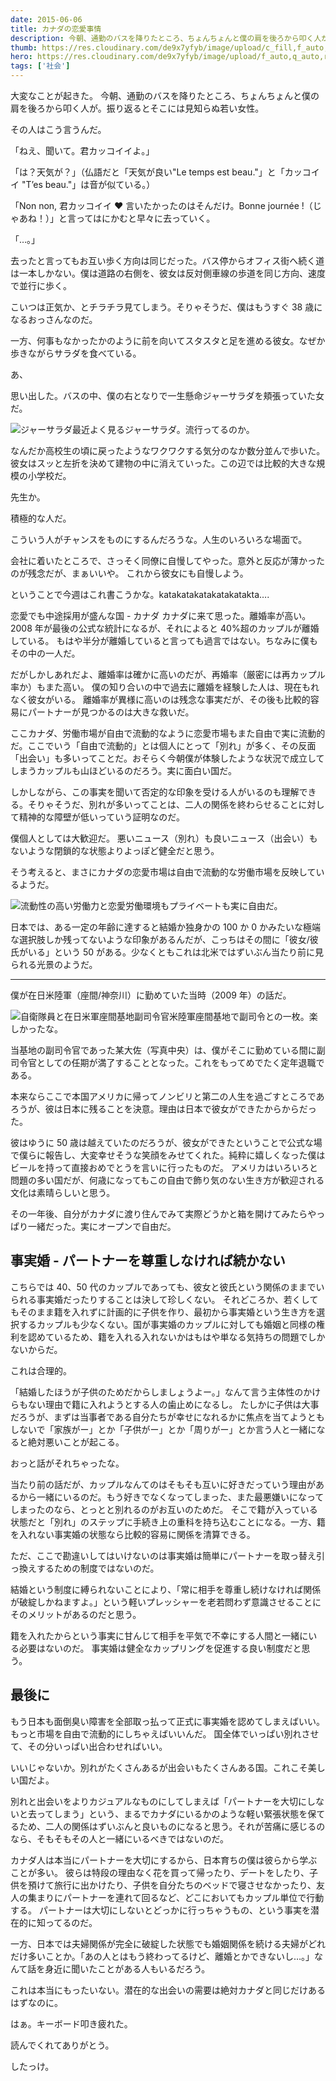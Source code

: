 ```yaml
---
date: 2015-06-06
title: カナダの恋愛事情
description: 今朝、通勤のバスを降りたところ、ちょんちょんと僕の肩を後ろから叩く人が。振り返るとそこには見知らぬ若い女性。
thumb: https://res.cloudinary.com/de9x7yfyb/image/upload/c_fill,f_auto,h_120,q_auto,r_6,w_120/v1637734516/qc3/posts/canada-couple/infographic_k0cgqf.jpg
hero: https://res.cloudinary.com/de9x7yfyb/image/upload/f_auto,q_auto,r_6,w_680/v1637734516/qc3/posts/canada-couple/infographic_k0cgqf.jpg
tags: ['社会']
---
```


大変なことが起きた。
今朝、通勤のバスを降りたところ、ちょんちょんと僕の肩を後ろから叩く人が。振り返るとそこには見知らぬ若い女性。

その人はこう言うんだ。

「ねえ、聞いて。君カッコイイよ。」

「は？天気が？」（仏語だと「天気が良い"Le temps est beau."」と「カッコイイ "T’es beau."」は音が似ている。）

「Non non, 君カッコイイ ♥ 言いたかったのはそんだけ。Bonne journée !（じゃあね！）」と言ってはにかむと早々に去っていく。

「…。」

去ったと言ってもお互い歩く方向は同じだった。バス停からオフィス街へ続く道は一本しかない。僕は道路の右側を、彼女は反対側車線の歩道を同じ方向、速度で並行に歩く。

こいつは正気か、とチラチラ見てしまう。そりゃそうだ、僕はもうすぐ 38 歳になるおっさんなのだ。

一方、何事もなかったかのように前を向いてスタスタと足を進める彼女。なぜか歩きながらサラダを食べている。

あ、

思い出した。バスの中、僕の右となりで一生懸命ジャーサラダを頬張っていた女だ。

![ジャーサラダ](https://res.cloudinary.com/de9x7yfyb/image/upload/f_auto,q_auto,r_6,w_680/v1637734516/qc3/posts/canada-couple/jar-salad_owbhnb.jpg)最近よく見るジャーサラダ。流行ってるのか。

なんだか高校生の頃に戻ったようなワクワクする気分のなか数分並んで歩いた。彼女はスッと左折を決めて建物の中に消えていった。この辺では比較的大きな規模の小学校だ。

先生か。

積極的な人だ。

こういう人がチャンスをものにするんだろうな。人生のいろいろな場面で。

会社に着いたところで、さっそく同僚に自慢してやった。意外と反応が薄かったのが残念だが、まぁいいや。 これから彼女にも自慢しよう。

ということで今週はこれ書こうかな。katakatakatakatakatakta….

恋愛でも中途採用が盛んな国 - カナダ
カナダに来て思った。離婚率が高い。2008 年が最後の公式な統計になるが、それによると 40%超のカップルが離婚している。
もはや半分が離婚していると言っても過言ではない。ちなみに僕もその中の一人だ。

だがしかしあれだよ、離婚率は確かに高いのだが、再婚率（厳密には再カップル率か）もまた高い。
僕の知り合いの中で過去に離婚を経験した人は、現在もれなく彼女がいる。
離婚率が異様に高いのは残念な事実だが、その後も比較的容易にパートナーが見つかるのは大きな救いだ。

ここカナダ、労働市場が自由で流動的なように恋愛市場もまた自由で実に流動的だ。ここでいう「自由で流動的」とは個人にとって「別れ」が多く、その反面「出会い」も多いってことだ。おそらく今朝僕が体験したような状況で成立してしまうカップルも山ほどいるのだろう。実に面白い国だ。

しかしながら、この事実を聞いて否定的な印象を受ける人がいるのも理解できる。そりゃそうだ、別れが多いってことは、二人の関係を終わらせることに対して精神的な障壁が低いっていう証明なのだ。

僕個人としては大歓迎だ。
悪いニュース（別れ）も良いニュース（出会い）もないような閉鎖的な状態よりよっぽど健全だと思う。

そう考えると、まさにカナダの恋愛市場は自由で流動的な労働市場を反映しているようだ。

![流動性の高い労働力と恋愛](https://res.cloudinary.com/de9x7yfyb/image/upload/f_auto,q_auto,r_6,w_680/v1637734516/qc3/posts/canada-couple/infographic_k0cgqf.jpg)労働環境もプライベートも実に自由だ。

日本では、ある一定の年齢に達すると結婚か独身かの 100 か 0 かみたいな極端な選択肢しか残ってないような印象があるんだが、こっちはその間に「彼女/彼氏がいる」という 50 がある。少なくともこれは北米ではずいぶん当たり前に見られる光景のようだ。

---

僕が在日米陸軍（座間/神奈川）に勤めていた当時（2009 年）の話だ。

![自衛隊員と在日米軍座間基地副司令官](https://res.cloudinary.com/de9x7yfyb/image/upload/f_auto,q_auto,r_6,w_680/v1637734516/qc3/posts/canada-couple/us-army_ogledy.jpg)米陸軍座間基地で副司令との一枚。楽しかったな。

当基地の副司令官であった某大佐（写真中央）は、僕がそこに勤めている間に副司令官としての任期が満了することとなった。これをもってめでたく定年退職である。

本来ならここで本国アメリカに帰ってノンビリと第二の人生を過ごすところであろうが、彼は日本に残ることを決意。理由は日本で彼女ができたからからだった。

彼はゆうに 50 歳は越えていたのだろうが、彼女ができたということで公式な場で僕らに報告し、大変幸せそうな笑顔をみせてくれた。純粋に嬉しくなった僕はビールを持って直接おめでとうを言いに行ったものだ。
アメリカはいろいろと問題の多い国だが、何歳になってもこの自由で飾り気のない生き方が歓迎される文化は素晴らしいと思う。

その一年後、自分がカナダに渡り住んでみて実際どうかと箱を開けてみたらやっぱり一緒だった。実にオープンで自由だ。

## 事実婚 - パートナーを尊重しなければ続かない

こちらでは 40、50 代のカップルであっても、彼女と彼氏という関係のままでいられる事実婚だったりすることは決して珍しくない。
それどころか、若くしてもそのまま籍を入れずに計画的に子供を作り、最初から事実婚という生き方を選択するカップルも少なくない。国が事実婚のカップルに対しても婚姻と同様の権利を認めているため、籍を入れる入れないかはもはや単なる気持ちの問題でしかないからだ。

これは合理的。

「結婚したほうが子供のためだからしましょうよー。」なんて言う主体性のかけらもない理由で籍に入れようとする人の歯止めになるし。
たしかに子供は大事だろうが、まずは当事者である自分たちが幸せになれるかに焦点を当てようともしないで「家族がー」とか「子供がー」とか「周りがー」とか言う人と一緒になると絶対悪いことが起こる。

おっと話がそれちゃったな。

当たり前の話だが、カップルなんてのはそもそも互いに好きだっていう理由があるから一緒にいるのだ。もう好きでなくなってしまった、また最悪嫌いになってしまったのなら、とっとと別れるのがお互いのためだ。
そこで籍が入っている状態だと「別れ」のステップに手続き上の重科を持ち込むことになる。一方、籍を入れない事実婚の状態なら比較的容易に関係を清算できる。

ただ、ここで勘違いしてはいけないのは事実婚は簡単にパートナーを取っ替え引っ換えするための制度ではないのだ。

結婚という制度に縛られないことにより、「常に相手を尊重し続けなければ関係が破綻しかねますよ。」という軽いプレッシャーを老若問わず意識させることにそのメリットがあるのだと思う。

籍を入れたからという事実に甘んじて相手を平気で不幸にする人間と一緒にいる必要はないのだ。
事実婚は健全なカップリングを促進する良い制度だと思う。

## 最後に

もう日本も面倒臭い障害を全部取っ払って正式に事実婚を認めてしまえばいい。もっと市場を自由で流動的にしちゃえばいいんだ。
国全体でいっぱい別れさせて、その分いっぱい出合わせればいい。

いいじゃないか。別れがたくさんあるが出会いもたくさんある国。これこそ美しい国だよ。

別れと出会いをよりカジュアルなものにしてしまえば「パートナーを大切にしないと去ってしまう」という、まるでカナダにいるかのような軽い緊張状態を保てるため、二人の関係はずいぶんと良いものになると思う。それが苦痛に感じるのなら、そもそもその人と一緒にいるべきではないのだ。

カナダ人は本当にパートナーを大切にするから、日本育ちの僕は彼らから学ぶことが多い。
彼らは特段の理由なく花を買って帰ったり、デートをしたり、子供を預けて旅行に出かけたり、子供を自分たちのベッドで寝させなかったり、友人の集まりにパートナーを連れて回るなど、どこにおいてもカップル単位で行動する。
パートナーは大切にしないとどっかに行っちゃうもの、という事実を潜在的に知ってるのだ。

一方、日本では夫婦関係が完全に破綻した状態でも婚姻関係を続ける夫婦がどれだけ多いことか。「あの人とはもう終わってるけど、離婚とかできないし…。」なんて話を身近に聞いたことがある人もいるだろう。

これは本当にもったいない。潜在的な出会いの需要は絶対カナダと同じだけあるはずなのに。

はぁ。キーボード叩き疲れた。

読んでくれてありがとう。

したっけ。
